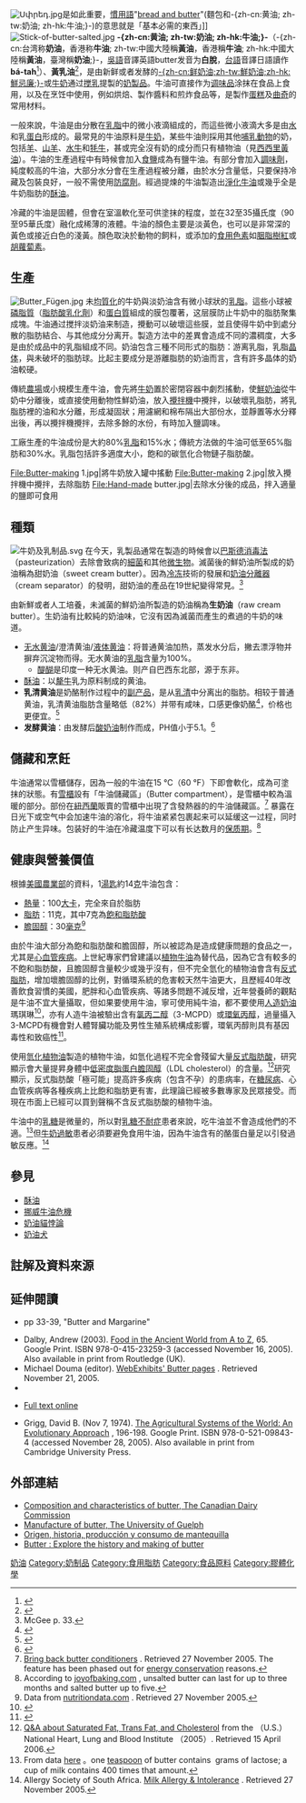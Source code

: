 {{About|來自牛奶的食用脂肪|黃油的其他用法|黄油_(消歧义)|由牛脂肪组织而来的食用脂肪|牛脂}}
{{howto|time=2013-01-10T10:22:06+00:00}}
{{noteTA
|G1=Food
|T=zh-hans:黄油;zh-hk:牛油;zh-tw:奶油;
|1=zh-hans:黄油;zh-hk:牛油;zh-tw:奶油;
}}
[[File:Սփրեդ.jpg|thumb]]是如此重要，[[慣用語|慣用語]]"[https://en.wiktionary.org/wiki/bread_and_butter bread and butter]"(麵包和-{zh-cn:黄油; zh-tw:奶油; zh-hk:牛油;}-)的意思就是「基本必需的東西」]]
[[File:Stick-of-butter-salted.jpg|thumb]]
'''-{zh-cn:黄油; zh-tw:奶油; zh-hk:牛油;}-'''（-{zh-cn:台湾称'''奶油'''，香港称'''牛油'''; zh-tw:中國大陸稱'''黃油'''，香港稱'''牛油'''; zh-hk:中國大陸稱'''黃油'''，臺灣稱'''奶油''';}-，[[吳語|吳語]]音譯英語butter发音为'''白脫'''，[[臺灣話|台語]]音譯日語讀作'''bá-tah'''<ref>{{cite web|language=zh-tw|url=https://twblg.dict.edu.tw/holodict_new/index/fulu_wailaici.jsp|title=外來詞|publisher=教育部|access-date=2021-04-23|archive-date=2021-03-03|archive-url=https://web.archive.org/web/20210303010918/https://twblg.dict.edu.tw/holodict_new/index/fulu_wailaici.jsp|dead-url=no}}</ref>）、'''黃乳油'''<ref>{{Cite web |url=http://terms.naer.edu.tw/detail/28911/?index=2 |title=存档副本 |access-date=2020-08-30 |archive-date=2021-03-05 |archive-url=https://web.archive.org/web/20210305211404/http://terms.naer.edu.tw/detail/28911/?index=2 |dead-url=no }}</ref>，是由新鲜或者发酵的[[鮮奶油|-{zh-cn:鲜奶油;zh-tw:鮮奶油;zh-hk:鮮忌廉;}-]]或[[牛奶|牛奶]]通过[[搅乳|搅乳]]提製的[[奶制品|奶製品]]。牛油可直接作为[[调味品|调味品]]涂抹在食品上食用，以及在烹饪中使用，例如烘焙、製作醬料和煎炸食品等，是製作[[蛋糕|蛋糕]]及[[曲奇|曲奇]]的常用材料。

一般來說，牛油是由分散在[[乳脂|乳脂]]中的微小液滴組成的，而這些微小液滴大多是由[[水|水]]和乳[[蛋白|蛋白]]形成的。最常見的牛油原料是[[牛奶|牛奶]]，某些牛油則採用其他[[哺乳動物|哺乳動物]]的奶，包括[[羊|羊]]、[[山羊|山羊]]、[[水牛|水牛]]和[[牦牛|牦牛]]，甚或完全沒有奶的成分而只有植物油（見[[西西里黃油|西西里黃油]]）。牛油的生產過程中有時候會加入[[食鹽|食鹽]]成為有鹽牛油。有部分會加入[[調味劑|調味劑]]，純度較高的牛油，大部分水分會在生產過程被分離，由於水分含量低，只要保持冷藏及包裝良好，一般不需使用[[防腐劑|防腐劑]]。經過提煉的牛油製造出[[淨化牛油|淨化牛油]]或幾乎全是牛奶脂肪的[[酥油_(印度)|酥油]]。

冷藏的牛油是固體，但會在室溫軟化至可供塗抹的程度，並在32至35攝氏度（90至95華氏度）融化成稀薄的液體。牛油的顏色主要是淡黃色，也可以是非常深的黃色或接近白色的淺黃。顏色取決於動物的飼料，或添加的[[色素|食用色素]]如[[胭脂樹紅|胭脂樹紅]]或[[胡蘿蔔素|胡蘿蔔素]]。

== 生產 ==

[[File:Butter_Fügen.jpg|right]]
未[[均質化|均質化]]的牛奶與淡奶油含有微小球狀的[[乳脂|乳脂]]。這些小球被[[磷脂質|磷脂質]]（[[脂肪酸乳化劑|脂肪酸乳化劑]]）和[[蛋白質|蛋白質]]組成的膜包覆著，这层膜防止牛奶中的脂肪聚集成塊。牛油通过搅拌淡奶油来制造，攪動可以破壞這些膜，並且使得牛奶中到處分散的脂肪結合、与其他成分分离开。製造方法中的差異會造成不同的濃稠度，大多是由於成品中的乳脂組成不同。奶油包含三種不同形式的脂肪：游离乳脂，乳脂[[晶体|晶体]]，與未破坏的脂肪球。比起主要成分是游離脂肪的奶油而言，含有許多晶体的奶油較硬。

傳統[[農場|農場]]或小規模生產牛油，會先將[[牛奶|牛奶]]置於密閉容器中劇烈搖動，使[[鮮奶油|鮮奶油]]從牛奶中分離後，或直接使用動物性鮮奶油，放入[[攪拌機|攪拌機]]中攪拌，以破壞乳脂肪，將乳脂肪裡的油和水分離，形成凝固狀；用濾網和棉布隔出大部份水，並靜置等水分釋出後，再以攪拌機攪拌，去除多餘的水份，有時加入鹽調味。

工廠生產的牛油成份是大約80%[[乳脂|乳脂]]和15%水；傳統方法做的牛油可低至65%脂肪和30%水。乳脂包括許多適度大小，飽和的碳氫化合物鏈子脂肪酸。

<gallery>
File:Butter-making 1.jpg|將牛奶放入罐中搖動
File:Butter-making 2.jpg|放入攪拌機中攪拌，去除脂肪
File:Hand-made butter.jpg|去除水分後的成品，拌入適量的鹽即可食用
</gallery>

== 種類 ==
[[File:牛奶及乳制品.svg|thumb]]
在今天，乳製品通常在製造的時候會以[[巴斯德消毒法|巴斯德消毒法]]（pasteurization）去除會致病的[[細菌|細菌]]和其他[[微生物|微生物]]。滅菌後的鮮奶油所製成的奶油稱為甜奶油（sweet cream butter）。因為[[冷冻|冷冻]]技術的發展和[[奶油分離器|奶油分離器]]（cream separator）的發明，甜奶油的產品在19世紀變得常見。<ref>McGee p. 33.</ref>

由新鮮或者人工培養，未滅菌的鮮奶油所製造的奶油稱為'''生奶油'''（raw cream butter）。生奶油有比較純的奶油味，它沒有因為滅菌而產生的煮過的牛奶的味道。
*[[无水黄油|无水黄油]]/澄清黄油/[[液体黄油|液体黄油]]：将普通黄油加热，蒸发水分后，撇去漂浮物并摒弃沉淀物而得。无水黄油的[[乳脂|乳脂]]含量为100%。
**[[酥油_(印度)|醍醐]]是印度一种无水黄油。{{le|Manteiga-da-terra}}则产自巴西东北部，{{le|Niter kibbeh}}源于东非。
*[[酥油|酥油]]：以[[犛牛|犛牛]]乳为原料制成的黄油。
*'''乳清黄油'''是奶酪制作过程中的[[副产品|副产品]]，是从[[乳清|乳清]]中分离出的脂肪。相较于普通黄油，乳清黄油脂肪含量略低（82%）并带有咸味，口感更像奶酪<ref>{{cite web |title=Whey Butter |url=https://senelco.nl/product/whey-butter/ |website=senel |accessdate=2020-05-19 |archive-date=2021-02-28 |archive-url=https://web.archive.org/web/20210228195351/https://senelco.nl/product/whey-butter/ |dead-url=no }}</ref>，价格也更便宜。<ref>{{cite web |title=Whey Butter |url=https://www.slowfood.org.uk/ff-products/whey-butter/ |website=Slow Food in the UK |accessdate=2020-05-19 |archive-date=2021-03-05 |archive-url=https://web.archive.org/web/20210305211414/https://www.slowfood.org.uk/ff-products/whey-butter/ |dead-url=no }}</ref>
*'''发酵黄油'''：由发酵后[[酸奶油|酸奶油]]制作而成，PH值小于5.1。<ref>{{cite web |title=ABOUT CULTURED BUTTER |url=https://www.vermontcreamery.com/cheese-and-butter-basics/about-cultured-butter/ |website=Vermont Creamery |accessdate=2020-05-19 |archive-date=2021-05-07 |archive-url=https://web.archive.org/web/20210507033427/https://www.vermontcreamery.com/cheese-and-butter-basics/about-cultured-butter/ |dead-url=no }}</ref>

== 儲藏和烹飪 ==

牛油通常以雪櫃儲存，因為一般的牛油在15 °C（60 °F）下即會軟化，成為可塗抹的狀態。有[[雪櫃|雪櫃]]設有「牛油儲藏區」（Butter compartment），是雪櫃中較為溫暖的部分。部份在[[紐西蘭|紐西蘭]]販賣的雪櫃中出現了含發熱器的的牛油儲藏區。<ref>[http://www.ukwhitegoods.co.uk/modules.php?name=News&file=article&sid=668 Bring back butter conditioners] {{Wayback|url=http://www.ukwhitegoods.co.uk/modules.php?name=News&file=article&sid=668 |date=20070927025358 }}. Retrieved 27 November 2005. The feature has been phased out for [[energy_conservation|energy conservation]] reasons.</ref> 暴露在日光下或空气中会加速牛油的溶化，将牛油紧紧包裹起来可以延缓这一过程，同时防止产生异味。包装好的牛油在冷藏温度下可以有长达数月的[[保质期|保质期]]。<ref>According to [http://www.joyofbaking.com/butter.html joyofbaking.com] {{webarchive|url=https://web.archive.org/web/20060623082539/http://joyofbaking.com/Butter.html |date=2006-06-23 }}, unsalted butter can last for up to three months and salted butter up to five.</ref>

== 健康與營養價值 ==

根據[[美國農業部|美國農業部]]的資料，1[[湯匙|湯匙]]約14[[克|克]]牛油包含：
* [[熱量|熱量]]：100[[大卡|大卡]]，完全來自於脂肪
* [[脂肪|脂肪]]：11克，其中7克為[[飽和脂肪酸|飽和脂肪酸]]
* [[膽固醇|膽固醇]]：30[[毫克|毫克]]<ref>Data from [http://www.nutritiondata.com/facts-A00001-01c0000.html nutritiondata.com] {{Wayback|url=http://www.nutritiondata.com/facts-A00001-01c0000.html |date=20070311022947 }}. Retrieved 27 November 2005.</ref>

由於牛油大部分為飽和脂肪酸和膽固醇，所以被認為是造成健康問題的食品之一，尤其是[[心血管疾病|心血管疾病]]。上世紀專家們曾建議以[[植物牛油|植物牛油]]為替代品，因為它含有較多的不飽和脂肪酸，且膽固醇含量較少或幾乎沒有，但不完全氫化的植物油會含有[[反式脂肪|反式脂肪]]，增加壞膽固醇的比例，對循環系統的危害較天然牛油更大，且歷經40年改善飲食習慣的美國，肥胖和心血管疾病、等諸多問題不減反增，近年營養師的觀點是牛油不宜大量攝取，但如果要使用牛油，寧可使用純牛油，都不要使用[[人造奶油|人造奶油]]瑪琪琳<ref>{{cite news |title=【消委會】人造牛油與牛油　兩者如何選？營養師「兩害取其輕」 |url=https://www.hk01.com/社會新聞/178639/消委會-人造牛油與牛油-兩者如何選-營養師-兩害取其輕 |accessdate=2019-01-20 |work=HK01 |archive-date=2021-02-28 |archive-url=https://web.archive.org/web/20210228104720/https://www.hk01.com/%E7%A4%BE%E6%9C%83%E6%96%B0%E8%81%9E/178639/%E6%B6%88%E5%A7%94%E6%9C%83-%E4%BA%BA%E9%80%A0%E7%89%9B%E6%B2%B9%E8%88%87%E7%89%9B%E6%B2%B9-%E5%85%A9%E8%80%85%E5%A6%82%E4%BD%95%E9%81%B8-%E7%87%9F%E9%A4%8A%E5%B8%AB-%E5%85%A9%E5%AE%B3%E5%8F%96%E5%85%B6%E8%BC%95 |dead-url=no }}</ref>，亦有人造牛油被驗出含有[[氯丙二醇|氯丙二醇]]（3-MCPD）或[[環氧丙醇|環氧丙醇]]，過量攝入3-MCPD有機會對人體腎臟功能及男性生殖系統構成影響，環氧丙醇則具有基因毒性和致癌性<ref>{{cite news |title=消委會檢測8成半人造牛油含基因致癌物【附名單】 |url=https://topick.hket.com/article/2051100/消委會檢測8成半人造牛油含基因致癌物【附名單】?lcc=at |accessdate=2019-01-20 |work=hket |archive-date=2021-03-06 |archive-url=https://web.archive.org/web/20210306005045/https://topick.hket.com/article/2051100/%E6%B6%88%E5%A7%94%E6%9C%83%E6%AA%A2%E6%B8%AC8%E6%88%90%E5%8D%8A%E4%BA%BA%E9%80%A0%E7%89%9B%E6%B2%B9%E5%90%AB%E5%9F%BA%E5%9B%A0%E8%87%B4%E7%99%8C%E7%89%A9%E3%80%90%E9%99%84%E5%90%8D%E5%96%AE%E3%80%91?lcc=at |dead-url=no }}</ref>。

使用[[氫化植物油|氫化植物油]]製造的植物牛油，如氫化過程不完全會殘留大量[[反式脂肪酸|反式脂肪酸]]，研究顯示會大量提昇身體中[[低密度脂蛋白膽固醇|低密度脂蛋白膽固醇]]（LDL cholesterol）的含量。<ref>[http://hp2010.nhlbihin.net/cholmonth/q_a.htm Q&A about Saturated Fat, Trans Fat, and Cholesterol] {{webarchive|url=https://web.archive.org/web/20060513042729/http://hp2010.nhlbihin.net/cholmonth/q_a.htm |date=2006-05-13 }} from the （U.S.） National Heart, Lung and Blood Institute （2005）. Retrieved 15 April 2006.</ref>研究顯示，反式脂肪酸「極可能」提高許多疾病（包含不孕）的患病率，在[[糖尿病|糖尿病]]、心血管疾病等各種疾病上比飽和脂肪更有害，此理論已經被多數專家及民眾接受。而現在市面上已經可以買到聲稱不含反式脂肪酸的植物牛油。

牛油中的[[乳糖|乳糖]]是微量的，所以對[[乳糖不耐症|乳糖不耐症]]患者來說，吃牛油並不會造成他們的不適。<ref>From data [http://www.gastro.net.au/diets/lactose.html here] {{Wayback|url=http://www.gastro.net.au/diets/lactose.html |date=20051224060911 }}。one [[teaspoon|teaspoon]] of butter contains  grams of lactose; a cup of milk contains 400 times that amount.</ref>但[[牛奶過敏|牛奶過敏]]患者必須要避免食用牛油，因為牛油含有的酪蛋白量足以引發過敏反應。<ref>Allergy Society of South Africa. [http://www.allergysa.org/milk.htm Milk Allergy & Intolerance] {{webarchive|url=https://web.archive.org/web/20051126084811/http://www.allergysa.org/milk.htm |date=2005-11-26 }}. Retrieved 27 November 2005.</ref>

==參見==
*[[酥油|酥油]]
*[[挪威牛油危機|挪威牛油危機]]
*[[奶油貓悖論|奶油貓悖論]]
*[[奶油犬|奶油犬]]

== 註解及資料來源 ==
<div class="references-small">
<references/>
</div>

== 延伸閱讀 ==
<div class="references-small">
* {{cite book | author=McGee, Harold | title=On Food and Cooking (Revised Edition) | publisher=Scribner | year=2004 | id=ISBN 978-0-684-80001-1}}  pp 33-39, "Butter and Margarine"
* Dalby, Andrew (2003). [http://print.google.com/print?id=FtIXAe2qYDgC&pg=PA65&lpg=PA65&dq=ancient+butter&prev=http://print.google.com/print%3Fq%3Dancient%2Bbutter&sig=v4KcVHbXcBCMmULupU9KFzYnlXg&pli=1&auth=DQAAAHAAAACYAYxkiTnWQ0KAe-pRGBmICRGf4VimZixegL-rO7AefEADSeL6thpbja9LWlwSM4q-WeiSoMP5lcSgYFwL-K2PlkuXV0nBolXoV0JwLiCVBmvIGHwc6C07ulnlPccx95CDDkDvA1Wa9WBClyLkoEFf Food in the Ancient World from A to Z]{{dead link|date=2018年5月 |bot=InternetArchiveBot |fix-attempted=yes }}, 65. Google Print. ISBN 978-0-415-23259-3 (accessed November 16, 2005). Also available in print from Routledge (UK).
* Michael Douma (editor). [http://webexhibits.org/butter WebExhibits' Butter pages] {{Wayback|url=http://webexhibits.org/butter |date=20161202204532 }}. Retrieved November 21, 2005.
* {{cite book | author1= Gutiérrez Heredia, Ana |author2= Benitez Ramírez, José | title=Elaboración de mantequilla | publisher=IC Editorial | year=2013 | id=ISBN 978-8-415-88622-8}}
* {{cite book | author=Crawford, R.J.M. ''et al'' | title=The technology of traditional milk products in developing countries | publisher=Food and Agriculture Organization of the United Nations | year=1990 | id=ISBN 978-92-5-102899-5}} [http://www.fao.org/docrep/003/t0251e/T0251E00.htm Full text online] {{Wayback|url=http://www.fao.org/docrep/003/t0251e/T0251E00.htm |date=20161206102530 }}
* Grigg, David B. (Nov 7, 1974). [http://books.google.com/books?ie=UTF-8&hl=en&id=16-ejysyRCgC&dq=butter+laval&prev=http://books.google.com/books%3Fq%3Dbutter%2Blaval&lpg=PA196&pg=PA196&sig=FMjjtQ1Ex4GVeE4TE1rZpl2ESlw The Agricultural Systems of the World: An Evolutionary Approach] {{Wayback|url=http://books.google.com/books?ie=UTF-8&hl=en&id=16-ejysyRCgC&dq=butter+laval&prev=http%3A%2F%2Fbooks.google.com%2Fbooks%3Fq%3Dbutter%2Blaval&lpg=PA196&pg=PA196&sig=FMjjtQ1Ex4GVeE4TE1rZpl2ESlw |date=20200920105603 }}, 196-198. Google Print. ISBN 978-0-521-09843-4 (accessed November 28, 2005). Also available in print from Cambridge University Press.
</div>

== 外部連結 ==
{{commonscat|Butter}}
* [https://web.archive.org/web/20060503113833/http://www.milkingredients.ca/dcp/article_e.asp?catid=145&page=216  Composition and characteristics of butter, The Canadian Dairy Commission]
* [http://www.foodsci.uoguelph.ca/dairyedu/butter.html  Manufacture of butter, The University of Guelph] {{Wayback|url=http://www.foodsci.uoguelph.ca/dairyedu/butter.html |date=20120825105102 }}
* [http://www.botanical-online.com/mantequillahistoria.htm  Origen, historia, producción y consumo de mantequilla] {{Wayback|url=http://www.botanical-online.com/mantequillahistoria.htm |date=20171103073526 }}
* [http://webexhibits.org/butter/index.html  Butter : Explore the history and making of butter] {{Wayback|url=http://webexhibits.org/butter/index.html |date=20210427111337 }}
<!---->
{{DEFAULTSORT:Butter}}
{{Fatsandoils}}
{{乳}}
{{Authority control}}

[[Category:奶油|]]
[[Category:奶制品|Category:奶制品]]
[[Category:食用脂肪|Category:食用脂肪]]
[[Category:食品原料|Category:食品原料]]
[[Category:膠體化學|Category:膠體化學]]